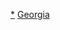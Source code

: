 {{noteTA
|G1=地名
}}
{{Commons category|Buildings in Georgia}}

[[Category:喬治亞建築|*]]
[[Category:欧洲各国建筑物|Georgia]]